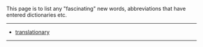 This page is to list any "fascinating" new words, abbreviations that have entered dictionaries etc.
----
*[[translationary]]
----